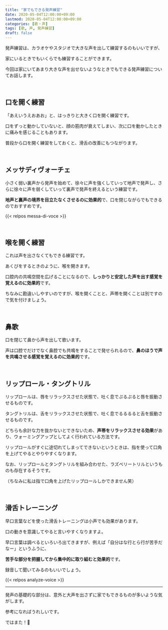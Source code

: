 ```yaml
---
title: "家でもできる発声練習"
date: 2020-05-04T12:00:00+09:00
lastmod: 2020-05-04T12:00:00+09:00
categories: [歌・声]
tags: [歌, 声, 発声練習]
draft: false
---
```


発声練習は、カラオケやスタジオで大きな声を出して練習するのもいいですが、

家にいるときでもいくらでも練習することができます。

今回は家にいてあまり大きな声を出せないようなときでもできる発声練習についてお話します。

<!--more-->

<br/>

## 口を開く練習

「あえいうえおあお」と、はっきりと大きく口を開く練習です。

口をずっと動かしていないと、顔の筋肉が衰えてしまい、次に口を動かしたときに痛みを感じることもあります。

普段から口を開く練習をしておくと、滑舌の改善にもつながります。

<br/>

## メッサディヴォーチェ

小さく弱い裏声から発声を始めて、徐々に声を強くしていって地声で発声し、さらに徐々に声を弱くしていって裏声で発声を終えるという練習です。

**地声と裏声の境界を目立たなくさせるのに効果的**で、口を閉じながらでもできるのでおすすめです。

{{< relpos messa-di-voce >}}

<br/>

## 喉を開く練習

これは声を出さなくてもできる練習です。

あくびをするときのように、喉を開きます。

口腔内の共鳴空間を広げることになるので、**しっかりと安定した声を出す感覚を覚えるのに効果的**です。

ちなみに勘違いしやすいのですが、喉を開くことと、声帯を開くことは別ですので気を付けましょう。

<br/>

## 鼻歌

口を閉じて鼻から声を出して歌います。

声は口腔でだけでなく鼻腔でも共鳴をすることで発せられるので、**鼻のほうで声を共鳴させる感覚を覚えるのに効果的**です。

<br/>

## リップロール・タングトリル

リップロールは、唇をリラックスさせた状態で、吐く息でぷるぷると唇を振動させるものです。

タングトリルは、舌をリラックスさせた状態で、吐く息でるるるると舌を振動させるものです。

どちらも余計な力を抜かないとできないため、**声帯をリラックスさせる効果**があり、ウォーミングアップとしてよく行われている方法です。

リップロールがすぐに途切れてしまってできないというときは、指を使って口角を上げてやるとやりやすくなります。

なお、リップロールとタングトリルを組み合わせた、ラズベリートリルというものも存在するそうです。

（ちなみに私は指で口角を上げたリップロールしかできません笑）

<br/>

## 滑舌トレーニング

早口言葉などを使った滑舌トレーニングは小声でも効果があります。

口の動きを意識してやると言いやすくなりますよ。

早口言葉は調べるといろいろ出てきますが、例えば「自分はな行とら行が苦手だなー」というふうに、

**苦手な部分を把握してから集中的に取り組むと効果的**です。

録音して聞いてみるのもいいでしょう。

{{< relpos analyze-voice >}}

---

発声の基礎的な部分は、意外と大声を出さずに家でもできるものが多いような気がします。

参考になればうれしいです。

ではまた！:wave:
